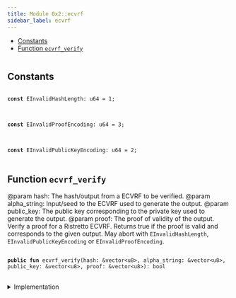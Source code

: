 ```yaml
---
title: Module 0x2::ecvrf
sidebar_label: ecvrf
---
```


<Link id="0x2_ecvrf"/>


-  [Constants](#@Constants_0)
-  [Function `ecvrf_verify`](#0x2_ecvrf_ecvrf_verify)


<pre><code></code></pre>



<Link id="@Constants_0"></Link>

## Constants


<Link id="0x2_ecvrf_EInvalidHashLength"></Link>



<pre>
<code>
<b>const</b> <Link to="ecvrf#0x2_ecvrf_EInvalidHashLength">EInvalidHashLength</Link>: u64 = 1;
</code>
</pre>



<Link id="0x2_ecvrf_EInvalidProofEncoding"></Link>



<pre>
<code>
<b>const</b> <Link to="ecvrf#0x2_ecvrf_EInvalidProofEncoding">EInvalidProofEncoding</Link>: u64 = 3;
</code>
</pre>



<Link id="0x2_ecvrf_EInvalidPublicKeyEncoding"></Link>



<pre>
<code>
<b>const</b> <Link to="ecvrf#0x2_ecvrf_EInvalidPublicKeyEncoding">EInvalidPublicKeyEncoding</Link>: u64 = 2;
</code>
</pre>



<Link id="0x2_ecvrf_ecvrf_verify"></Link>

## Function `ecvrf_verify`

@param hash: The hash/output from a ECVRF to be verified.
@param alpha_string: Input/seed to the ECVRF used to generate the output.
@param public_key: The public key corresponding to the private key used to generate the output.
@param proof: The proof of validity of the output.
Verify a proof for a Ristretto ECVRF. Returns true if the proof is valid and corresponds to the given output. May abort with <code><Link to="ecvrf#0x2_ecvrf_EInvalidHashLength">EInvalidHashLength</Link></code>, <code><Link to="ecvrf#0x2_ecvrf_EInvalidPublicKeyEncoding">EInvalidPublicKeyEncoding</Link></code> or <code><Link to="ecvrf#0x2_ecvrf_EInvalidProofEncoding">EInvalidProofEncoding</Link></code>.


<pre>
<code>
<b>public</b> <b>fun</b> <Link to="ecvrf#0x2_ecvrf_ecvrf_verify">ecvrf_verify</Link>(<Link to="hash#0x2_hash">hash</Link>: &<Link to="../move-stdlib/vector#0x1_vector">vector</Link>&lt;u8&gt;, alpha_string: &<Link to="../move-stdlib/vector#0x1_vector">vector</Link>&lt;u8&gt;, public_key: &<Link to="../move-stdlib/vector#0x1_vector">vector</Link>&lt;u8&gt;, proof: &<Link to="../move-stdlib/vector#0x1_vector">vector</Link>&lt;u8&gt;): bool
</code>
</pre>



<details>
<summary>Implementation</summary>


<pre>
<code>
<b>public</b> <b>native</b> <b>fun</b> <Link to="ecvrf#0x2_ecvrf_ecvrf_verify">ecvrf_verify</Link>(<Link to="hash#0x2_hash">hash</Link>: &<Link to="../move-stdlib/vector#0x1_vector">vector</Link>&lt;u8&gt;, alpha_string: &<Link to="../move-stdlib/vector#0x1_vector">vector</Link>&lt;u8&gt;, public_key: &<Link to="../move-stdlib/vector#0x1_vector">vector</Link>&lt;u8&gt;, proof: &<Link to="../move-stdlib/vector#0x1_vector">vector</Link>&lt;u8&gt;): bool;
</code>
</pre>



</details>
